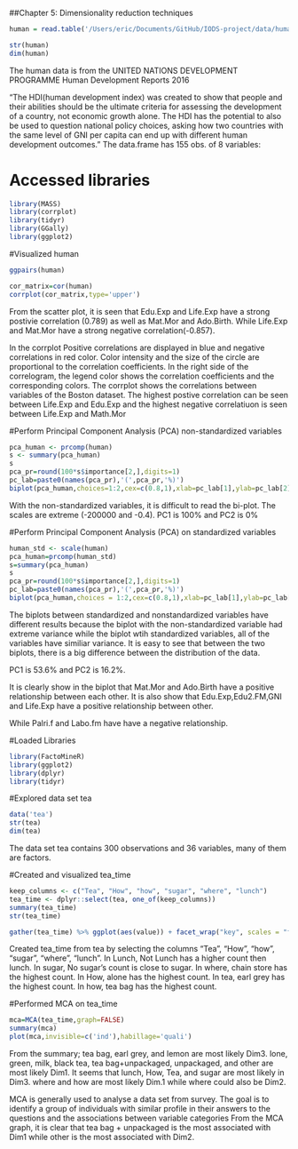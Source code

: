 
##Chapter 5: Dimensionality reduction techniques

```r
human = read.table('/Users/eric/Documents/GitHub/IODS-project/data/human.txt',sep='\t',header = TRUE)

str(human)
dim(human)
```
The human data is from the UNITED NATIONS DEVELOPMENT PROGRAMME Human Development Reports 2016

"The HDI(human development index) was created to show that people and their abilities should be the ultimate criteria for assessing the development of a country, not economic growth alone. The HDI has the potential to also be used to question national policy choices, asking how two countries with the same level of GNI per capita can end up with different human development outcomes."
The data.frame has	155 obs. of  8 variables:

# Accessed libraries
```r
library(MASS)
library(corrplot)
library(tidyr)
library(GGally)
library(ggplot2)
```

#Visualized human

```r
ggpairs(human)

cor_matrix=cor(human)
corrplot(cor_matrix,type='upper')
```
From the scatter plot, it is seen that Edu.Exp and Life.Exp  have a strong postivie correlation (0.789) as well as Mat.Mor and Ado.Birth. While Life.Exp and Mat.Mor have a strong negative correlation(-0.857).

In the corrplot Positive correlations are displayed in blue and negative correlations in red color. Color intensity and the size of the circle are proportional to the correlation coefficients. In the right side of the correlogram, the legend color shows the correlation coefficients and the corresponding colors. The corrplot shows the correlations between variables of the Boston dataset. The highest postive correlation can be seen between Life.Exp and Edu.Exp and the highest negative correlatiuon is seen between Life.Exp and Math.Mor

#Perform Principal Component Analysis (PCA) non-standardized variables

```r
pca_human <- prcomp(human)
s <- summary(pca_human)
s
pca_pr=round(100*s$importance[2,],digits=1)
pc_lab=paste0(names(pca_pr),'(',pca_pr,'%)')
biplot(pca_human,choices=1:2,cex=c(0.8,1),xlab=pc_lab[1],ylab=pc_lab[2])
```
With the non-standardized variables, it is difficult to read the bi-plot. The scales are extreme (-200000 and -0.4).
PC1 is 100% and PC2 is 0%

#Perform Principal Component Analysis (PCA) on standardized variables

```r
human_std <- scale(human)
pca_human=prcomp(human_std)
s=summary(pca_human)
s
pca_pr=round(100*s$importance[2,],digits=1)
pc_lab=paste0(names(pca_pr),'(',pca_pr,'%)')
biplot(pca_human,choices = 1:2,cex=c(0.8,1),xlab=pc_lab[1],ylab=pc_lab[2])
```
The biplots between standardized and nonstandardized variables have different results because the biplot with the non-standardized variable had extreme variance while the biplot wtih standardized variables, all of the variables have similiar variance. It is easy to see that between the two biplots, there is a big difference between the distribution of the data. 

PC1 is 53.6% and PC2 is 16.2%.


It is clearly show in the biplot that Mat.Mor and Ado.Birth have a positive relationship between each other. It is also show that Edu.Exp,Edu2.FM,GNI and Life.Exp have a positive relationship between other.

While Palri.f and Labo.fm have have a negative relationship.

#Loaded Libraries
```r
library(FactoMineR)
library(ggplot2) 
library(dplyr) 
library(tidyr)
```

#Explored data set tea
```r
data('tea')
str(tea)
dim(tea)
```

The data set tea contains 300 observations and 36 variables, many of them are factors.

#Created and visualized tea_time 
```r
keep_columns <- c("Tea", "How", "how", "sugar", "where", "lunch")
tea_time <- dplyr::select(tea, one_of(keep_columns))
summary(tea_time)
str(tea_time)

gather(tea_time) %>% ggplot(aes(value)) + facet_wrap("key", scales = "free") + geom_bar() + theme(axis.text.x = element_text(angle = 45, hjust = 1, size = 8))
```
Created tea_time from tea by selecting the columns "Tea", "How", "how", "sugar", "where", "lunch". 
In Lunch, Not Lunch has a higher count then lunch. 
In sugar, No sugar's count is close to sugar. 
In where, chain store has the highest count.
In How, alone has the highest count.
In tea, earl grey has the highest count.
In how, tea bag has the highest count.

#Performed MCA on tea_time
```r
mca=MCA(tea_time,graph=FALSE)
summary(mca)
plot(mca,invisible=c('ind'),habillage='quali')
```
From the summary; tea bag, earl grey, and lemon are most likely Dim3. 
lone, green, milk, black tea, tea bag+unpackaged, unpackaged, and other are most likely Dim1. It seems that lunch, How, Tea, and sugar are most likely in Dim3. where and how are most likely Dim.1 while where could also be Dim2.

MCA is generally used to analyse a data set from survey. The goal is to identify a group of individuals with similar profile in their answers to the questions and the associations between variable categories
From the MCA graph, it is clear that tea bag + unpackaged is the most associated with Dim1 while other is the most associated with Dim2.

